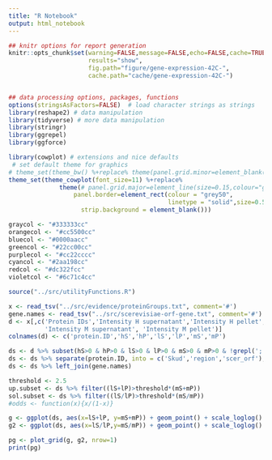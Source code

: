 ```yaml
---
title: "R Notebook"
output: html_notebook
---
```


```r

## knitr options for report generation
knitr::opts_chunk$set(warning=FALSE,message=FALSE,echo=FALSE,cache=TRUE,
                      results="show",
                      fig.path="figure/gene-expression-42C-",
                      cache.path="cache/gene-expression-42C-")


## data processing options, packages, functions
options(stringsAsFactors=FALSE)  # load character strings as strings
library(reshape2) # data manipulation
library(tidyverse) # more data manipulation
library(stringr)
library(ggrepel)
library(ggforce)

library(cowplot) # extensions and nice defaults
 # set default theme for graphics
# theme_set(theme_bw() %+replace% theme(panel.grid.minor=element_blank())) 
theme_set(theme_cowplot(font_size=11) %+replace% 
              theme(# panel.grid.major=element_line(size=0.15,colour="grey50"),
                  panel.border=element_rect(colour = "grey50",
                                            linetype = "solid",size=0.5),
                    strip.background = element_blank()))

graycol <- "#333333cc"
orangecol <- "#cc5500cc"
bluecol <- "#0000aacc"
greencol <- "#22cc00cc"
purplecol <- "#cc22cccc"
cyancol <- "#2aa198cc"
redcol <- "#dc322fcc"
violetcol <- "#6c71c4cc"

```

```r
source("../src/utilityFunctions.R")
```

```r
x <- read_tsv("../src/evidence/proteinGroups.txt", comment='#')
gene.names <- read_tsv("../src/scerevisiae-orf-gene.txt", comment='#')
d <- x[,c('Protein IDs','Intensity H supernatant','Intensity H pellet', 'Intensity L supernatant', 'Intensity L pellet',
          'Intensity M supernatant', 'Intensity M pellet')]
colnames(d) <- c('protein.ID','hS','hP','lS','lP','mS','mP')
```

```r

ds <- d %>% subset(hS>0 & hP>0 & lS>0 & lP>0 & mS>0 & mP>0 & !grepl(';',protein.ID) & !grepl('CON__', protein.ID) & !grepl('REV__', protein.ID))
ds <- ds %>% separate(protein.ID, into = c('Skud','region','scer_orf'), sep='_')
ds <- ds %>% left_join(gene.names)

threshold <- 2.5
up.subset <- ds %>% filter((lS+lP)>threshold*(mS+mP))
sol.subset <- ds %>% filter((lS/lP)>threshold*(mS/mP))
#odds <- function(x){x/(1-x)}

g <- ggplot(ds, aes(x=lS+lP, y=mS+mP)) + geom_point() + scale_loglog() + geom_abline(slope=1) + geom_label_repel(data=up.subset, aes(label=gene))
g2 <- ggplot(ds, aes(x=lS/lP,y=mS/mP)) + geom_point() + scale_loglog() + geom_abline(slope=1) + geom_label_repel(data=sol.subset, aes(label=gene))

pg <- plot_grid(g, g2, nrow=1)
print(pg)
```







